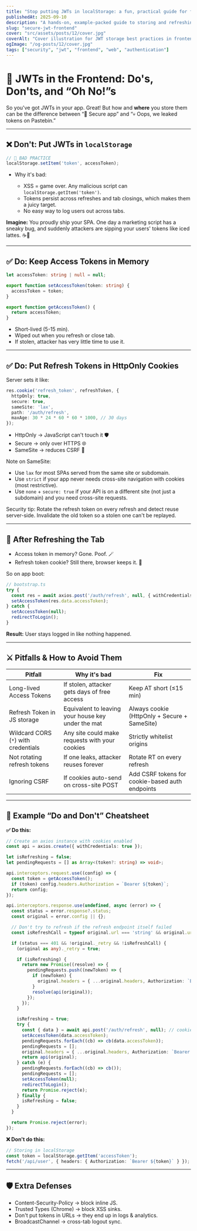 ```yaml
---
title: "Stop putting JWTs in localStorage: a fun, practical guide for frontend apps"
publishedAt: 2025-09-10
description: "A hands-on, example-packed guide to storing and refreshing JWTs safely in frontend apps: in-memory access tokens, HttpOnly refresh cookies, rotation, CORS/CSRF, and real code you can ship."
slug: "secure-jwt-frontend"
cover: "src/assets/posts/12/cover.jpg"
coverAlt: "Cover illustration for JWT storage best practices in frontend apps"
ogImage: "/og-posts/12/cover.jpg"
tags: ["security", "jwt", "frontend", "web", "authentication"]
---
```


# 🍪 JWTs in the Frontend: Do's, Don'ts, and “Oh No!”s

So you've got JWTs in your app. Great! But how and **where** you store them can be the difference between “🎉 Secure app” and “💀 Oops, we leaked tokens on Pastebin.”

---

## ❌ Don't: Put JWTs in `localStorage`

```js
// 🚨 BAD PRACTICE
localStorage.setItem('token', accessToken);
```

* Why it's bad:

  * XSS = game over. Any malicious script can `localStorage.getItem('token')`.
  * Tokens persist across refreshes and tab closings, which makes them a juicy target.
  * No easy way to log users out across tabs.

**Imagine:**
You proudly ship your SPA. One day a marketing script has a sneaky bug, and suddenly attackers are sipping your users' tokens like iced lattes. ☕💸

---

## ✅ Do: Keep Access Tokens in Memory

```ts
let accessToken: string | null = null;

export function setAccessToken(token: string) {
  accessToken = token;
}

export function getAccessToken() {
  return accessToken;
}
```

* Short-lived (5-15 min).
* Wiped out when you refresh or close tab.
* If stolen, attacker has very little time to use it.

---

## ✅ Do: Put Refresh Tokens in HttpOnly Cookies

Server sets it like:

```ts
res.cookie('refresh_token', refreshToken, {
  httpOnly: true,
  secure: true,
  sameSite: 'lax',
  path: '/auth/refresh',
  maxAge: 30 * 24 * 60 * 60 * 1000, // 30 days
});
```

* HttpOnly → JavaScript can't touch it 🛡️
* Secure → only over HTTPS 🌐
* SameSite → reduces CSRF 💪

Note on SameSite:

- Use `lax` for most SPAs served from the same site or subdomain.
- Use `strict` if your app never needs cross-site navigation with cookies (most restrictive).
- Use `none` + `secure: true` if your API is on a different site (not just a subdomain) and you need cross-site requests.

Security tip: Rotate the refresh token on every refresh and detect reuse server-side. Invalidate the old token so a stolen one can't be replayed.

---

## 🔄 After Refreshing the Tab

* Access token in memory? Gone. Poof. 🪄
* Refresh token cookie? Still there, browser keeps it. 🍪

So on app boot:

```ts
// bootstrap.ts
try {
  const res = await axios.post('/auth/refresh', null, { withCredentials: true });
  setAccessToken(res.data.accessToken);
} catch {
  setAccessToken(null);
  redirectToLogin();
}
```

**Result:** User stays logged in like nothing happened.

---

## ⚔️ Pitfalls & How to Avoid Them

| Pitfall                              | Why it's bad                                       | Fix                                             |
| ------------------------------------ | -------------------------------------------------- | ----------------------------------------------- |
| Long-lived Access Tokens             | If stolen, attacker gets days of free access       | Keep AT short (≤15 min)                         |
| Refresh Token in JS storage          | Equivalent to leaving your house key under the mat | Always cookie (HttpOnly + Secure + SameSite)    |
| Wildcard CORS (`*`) with credentials | Any site could make requests with your cookies     | Strictly whitelist origins                      |
| Not rotating refresh tokens          | If one leaks, attacker reuses forever              | Rotate RT on every refresh                      |
| Ignoring CSRF                        | If cookies auto-send on cross-site POST            | Add CSRF tokens for cookie-based auth endpoints |

---

## 📝 Example “Do and Don't” Cheatsheet

**✅ Do this:**

```ts
// Create an axios instance with cookies enabled
const api = axios.create({ withCredentials: true });

let isRefreshing = false;
let pendingRequests = [] as Array<(token?: string) => void>;

api.interceptors.request.use((config) => {
  const token = getAccessToken();
  if (token) config.headers.Authorization = `Bearer ${token}`;
  return config;
});

api.interceptors.response.use(undefined, async (error) => {
  const status = error.response?.status;
  const original = error.config || {};

  // Don't try to refresh if the refresh endpoint itself failed
  const isRefreshCall = typeof original.url === 'string' && original.url.includes('/auth/refresh');

  if (status === 401 && !original._retry && !isRefreshCall) {
    (original as any)._retry = true;

    if (isRefreshing) {
      return new Promise((resolve) => {
        pendingRequests.push((newToken) => {
          if (newToken) {
            original.headers = { ...original.headers, Authorization: `Bearer ${newToken}` };
          }
          resolve(api(original));
        });
      });
    }

    isRefreshing = true;
    try {
      const { data } = await api.post('/auth/refresh', null); // cookie sent automatically
      setAccessToken(data.accessToken);
      pendingRequests.forEach((cb) => cb(data.accessToken));
      pendingRequests = [];
      original.headers = { ...original.headers, Authorization: `Bearer ${data.accessToken}` };
      return api(original);
    } catch (e) {
      pendingRequests.forEach((cb) => cb());
      pendingRequests = [];
      setAccessToken(null);
      redirectToLogin();
      return Promise.reject(e);
    } finally {
      isRefreshing = false;
    }
  }

  return Promise.reject(error);
});
```

**❌ Don't do this:**

```ts
// Storing in localStorage
const token = localStorage.getItem('accessToken');
fetch('/api/user', { headers: { Authorization: `Bearer ${token}` } });
```

---

## 🛡️ Extra Defenses

* Content-Security-Policy → block inline JS.
* Trusted Types (Chrome) → block XSS sinks.
* Don't put tokens in URLs → they end up in logs & analytics.
* BroadcastChannel → cross-tab logout sync.

